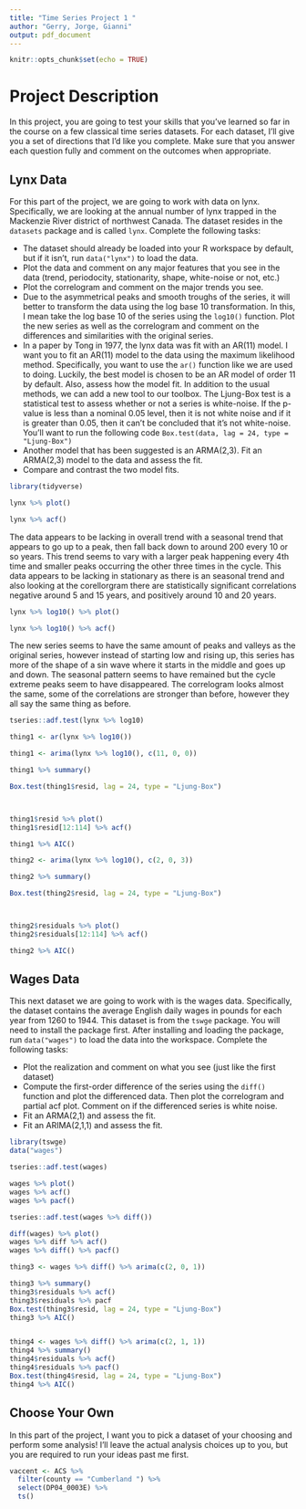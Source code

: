 ```yaml
---
title: "Time Series Project 1 "
author: "Gerry, Jorge, Gianni"
output: pdf_document
---
```


```r
knitr::opts_chunk$set(echo = TRUE)
```

# Project Description

In this project, you are going to test your skills that you've learned so far in the course on a few classical time series datasets. For each dataset, I'll give you a set of directions that I'd like you complete. Make sure that you answer each question fully and comment on the outcomes when appropriate. 



## Lynx Data

For this part of the project, we are going to work with data on lynx. Specifically, we are looking at the annual number of lynx trapped in the Mackenzie River district of northwest Canada. The dataset resides in the `datasets` package and is called `lynx`. Complete the following tasks:

  * The dataset should already be loaded into your R workspace by default, but if it isn't, run `data("lynx")` to load the data.
  * Plot the data and comment on any major features that you see in the data (trend, periodocity, stationarity, shape, white-noise or not, etc.)
  * Plot the correlogram and comment on the major trends you see.
  * Due to the asymmetrical peaks and smooth troughs of the series, it will better to transform the data using the log base 10 transformation. In this, I mean take the log base 10 of the series using the `log10()` function. Plot the new series as well as the correlogram and comment on the differences and similarities with the original series.
  * In a paper by Tong in 1977, the lynx data was fit with an AR(11) model. I want you to fit an AR(11) model to the data using the maximum likelihood method. Specifically, you want to use the `ar()` function like we are used to doing. Luckily, the best model is chosen to be an AR model of order 11 by default. Also, assess how the model fit. In addition to the usual methods, we can add a new tool to our toolbox. The Ljung-Box test is a statistical test to assess whether or not a series is white-noise. If the p-value is less than a nominal 0.05 level, then it is not white noise and if it is greater than 0.05, then it can't be concluded that it's not white-noise. You'll want to run the following code `Box.test(data, lag = 24, type = "Ljung-Box")`
  * Another model that has been suggested is an ARMA(2,3). Fit an ARMA(2,3) model to the data and assess the fit.
  * Compare and contrast the two model fits.
  
  
```r
library(tidyverse)

lynx %>% plot()

lynx %>% acf()
```

The data appears to be lacking in overall trend with a seasonal trend that appears to go up to a peak, then fall back down to around 200 every 10 or so years. This trend seems to vary with a larger peak happening every 4th time and smaller peaks occurring the other three times in the cycle. This data appears to be lacking in stationary as there is an seasonal trend and also looking at the corellorgram there are statistically significant correlations negative around 5 and 15 years, and positively around 10 and 20 years. 
```r
lynx %>% log10() %>% plot()

lynx %>% log10() %>% acf()

```

The new series seems to have the same amount of peaks and valleys as the original series, however instead of starting low and rising up, this series has more of the shape of a sin wave where it starts in the middle and goes up and down. The seasonal pattern seems to have remained but the cycle extreme peaks seem to have disappeared. The correlogram looks almost the same, some of the correlations are stronger than before, however they all say the same thing as before. 



```r
tseries::adf.test(lynx %>% log10)

thing1 <- ar(lynx %>% log10())

thing1 <- arima(lynx %>% log10(), c(11, 0, 0))

thing1 %>% summary()

Box.test(thing1$resid, lag = 24, type = "Ljung-Box")



thing1$resid %>% plot()
thing1$resid[12:114] %>% acf()

thing1 %>% AIC()

```



```r

thing2 <- arima(lynx %>% log10(), c(2, 0, 3))

thing2 %>% summary()

Box.test(thing2$resid, lag = 24, type = "Ljung-Box")



thing2$residuals %>% plot()
thing2$residuals[12:114] %>% acf()

thing2 %>% AIC()

```


## Wages Data

This next dataset we are going to work with is the wages data. Specifically, the dataset contains the average English daily wages in pounds for each year from 1260 to 1944. This dataset is from the `tswge` package. You will need to install the package first. After installing and loading the package, run `data("wages")` to load the data into the workspace. Complete the following tasks:

  * Plot the realization and comment on what you see (just like the first dataset)
  * Compute the first-order difference of the series using the `diff()` function and plot the differenced data. Then plot the correlogram and partial acf plot. Comment on if the differenced series is white noise. 
  * Fit an ARMA(2,1) and assess the fit. 
  * Fit an ARIMA(2,1,1) and assess the fit.
  
  
```r
library(tswge)
data("wages")

tseries::adf.test(wages)

wages %>% plot()
wages %>% acf()
wages %>% pacf()

tseries::adf.test(wages %>% diff())

diff(wages) %>% plot()
wages %>% diff %>% acf()
wages %>% diff() %>% pacf()

thing3 <- wages %>% diff() %>% arima(c(2, 0, 1))

thing3 %>% summary()
thing3$residuals %>% acf()
thing3$residuals %>% pacf
Box.test(thing3$resid, lag = 24, type = "Ljung-Box")
thing3 %>% AIC()


thing4 <- wages %>% diff() %>% arima(c(2, 1, 1))
thing4 %>% summary()
thing4$residuals %>% acf()
thing4$residuals %>% pacf()
Box.test(thing4$resid, lag = 24, type = "Ljung-Box")
thing4 %>% AIC()


```


## Choose Your Own

In this part of the project, I want you to pick a dataset of your choosing and perform some analysis! I'll leave the actual analysis choices up to you, but you are required to run your ideas past me first. 



```r
vaccent <- ACS %>% 
  filter(county == "Cumberland ") %>% 
  select(DP04_0003E) %>% 
  ts()
```












